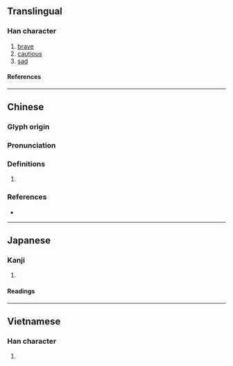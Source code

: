 {{character info/new}}
==Translingual==

===Han character===
{{Han char|rn=61|rad=心|as=11|sn=14|four=94014|canj=PTLM|ids=⿰忄堇}}

# [[brave]]
# [[cautious]]
# [[sad]]

====References====
{{Han ref|kx=0399.310|dkj=11129|dj=0739.190|hdz=42344.160|uh=616C}}

----

==Chinese==
{{zh-forms}}

===Glyph origin===
{{Han etym}}

===Pronunciation===
{{zh-pron
|m=qín
|c=kan4
|mc=y
|oc=y
|cat=
}}

===Definitions===
{{zh-hanzi}}

# {{rfdef|zh}}

===References===
* {{R:twedu|B01171}}

----

==Japanese==

===Kanji===
{{ja-kanji|grade=|rs=心11}}

# {{rfdef|ja|sort=心11}}

====Readings====
{{ja-readings
|on=きん, ごん, こん
|kun=かなしむ
}}

----

==Vietnamese==

===Han character===
{{vi-readings|rs=心11|reading=cần}}

# {{rfdef|vi|sort=心11}}